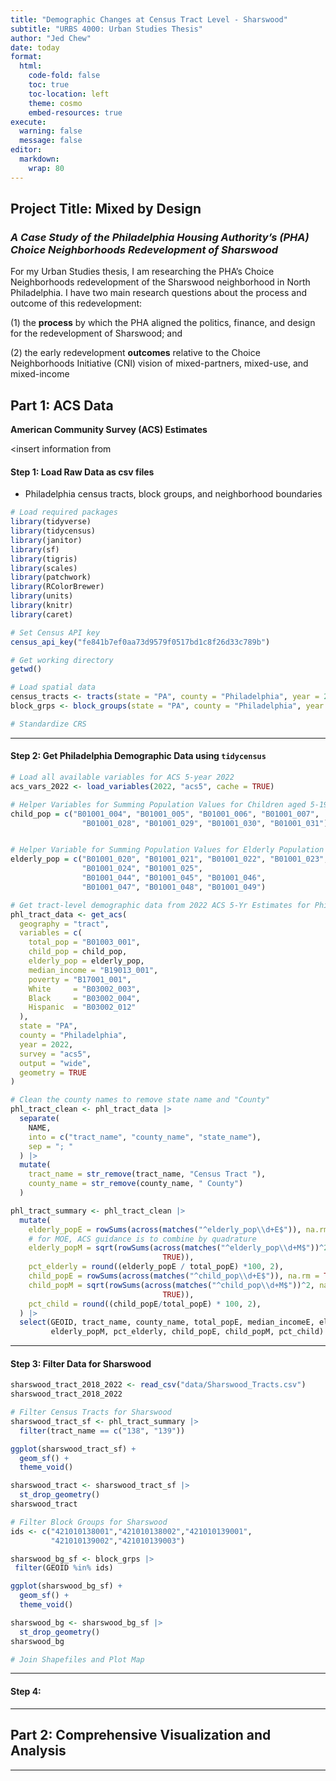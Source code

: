 ```yaml
---
title: "Demographic Changes at Census Tract Level - Sharswood"
subtitle: "URBS 4000: Urban Studies Thesis"
author: "Jed Chew"
date: today
format: 
  html:
    code-fold: false
    toc: true
    toc-location: left
    theme: cosmo
    embed-resources: true
execute:
  warning: false
  message: false
editor: 
  markdown: 
    wrap: 80
---
```


## Project Title: Mixed by Design

### *A Case Study of the Philadelphia Housing Authority's (PHA) Choice Neighborhoods Redevelopment of Sharswood*

For my Urban Studies thesis, I am researching the PHA's Choice Neighborhoods
redevelopment of the Sharswood neighborhood in North Philadelphia. I have two
main research questions about the process and outcome of this redevelopment:

\(1\) the **process** by which the PHA aligned the politics, finance, and design
for the redevelopment of Sharswood; and 

\(2\) the early redevelopment **outcomes** relative to the Choice Neighborhoods
Initiative (CNI) vision of mixed-partners, mixed-use, and mixed-income

## Part 1: ACS Data

**American Community Survey (ACS) Estimates**

\<insert information from

#### Step 1: Load Raw Data as csv files

-   Philadelphia census tracts, block groups, and neighborhood boundaries

```r
# Load required packages
library(tidyverse)
library(tidycensus)
library(janitor)
library(sf)
library(tigris)
library(scales)
library(patchwork)
library(RColorBrewer)
library(units)
library(knitr)
library(caret)

# Set Census API key
census_api_key("fe841b7ef0aa73d9579f0517bd1c8f26d33c789b")

# Get working directory
getwd()
```

```r
# Load spatial data
census_tracts <- tracts(state = "PA", county = "Philadelphia", year = 2020, class = "sf", cb = TRUE, progress = FALSE)
block_grps <- block_groups(state = "PA", county = "Philadelphia", year = 2020, class = "sf",cb = TRUE, progress = FALSE)

# Standardize CRS
```

--------------------------------------------------------------------------------

#### Step 2: Get Philadelphia Demographic Data using `tidycensus`

```r
# Load all available variables for ACS 5-year 2022
acs_vars_2022 <- load_variables(2022, "acs5", cache = TRUE)
```

```r
# Helper Variables for Summing Population Values for Children aged 5-19
child_pop = c("B01001_004", "B01001_005", "B01001_006", "B01001_007", 
                "B01001_028", "B01001_029", "B01001_030", "B01001_031")


# Helper Variable for Summing Population Values for Elderly Population
elderly_pop = c("B01001_020", "B01001_021", "B01001_022", "B01001_023", 
                "B01001_024", "B01001_025", 
                "B01001_044", "B01001_045", "B01001_046", 
                "B01001_047", "B01001_048", "B01001_049")

# Get tract-level demographic data from 2022 ACS 5-Yr Estimates for Philadelphia
phl_tract_data <- get_acs(
  geography = "tract",
  variables = c(
    total_pop = "B01003_001",
    child_pop = child_pop,
    elderly_pop = elderly_pop,
    median_income = "B19013_001",
    poverty = "B17001_001",
    White     = "B03002_003",
    Black     = "B03002_004",
    Hispanic  = "B03002_012"
  ),
  state = "PA",
  county = "Philadelphia",
  year = 2022,
  survey = "acs5",
  output = "wide",
  geometry = TRUE
)

# Clean the county names to remove state name and "County" 
phl_tract_clean <- phl_tract_data |> 
  separate(
    NAME, 
    into = c("tract_name", "county_name", "state_name"), 
    sep = "; "
  ) |> 
  mutate(
    tract_name = str_remove(tract_name, "Census Tract "),
    county_name = str_remove(county_name, " County")
  )

phl_tract_summary <- phl_tract_clean |>
  mutate(
    elderly_popE = rowSums(across(matches("^elderly_pop\\d+E$")), na.rm = TRUE),
    # for MOE, ACS guidance is to combine by quadrature
    elderly_popM = sqrt(rowSums(across(matches("^elderly_pop\\d+M$"))^2, na.rm = 
                                  TRUE)),
    pct_elderly = round((elderly_popE / total_popE) *100, 2),
    child_popE = rowSums(across(matches("^child_pop\\d+E$")), na.rm = TRUE),
    child_popM = sqrt(rowSums(across(matches("^child_pop\\d+M$"))^2, na.rm = 
                                  TRUE)),
    pct_child = round((child_popE/total_popE) * 100, 2),
  ) |>
  select(GEOID, tract_name, county_name, total_popE, median_incomeE, elderly_popE, 
         elderly_popM, pct_elderly, child_popE, child_popM, pct_child)
```

--------------------------------------------------------------------------------

#### Step 3: Filter Data for Sharswood

```r
sharswood_tract_2018_2022 <- read_csv("data/Sharswood_Tracts.csv")
sharswood_tract_2018_2022
```

```r
# Filter Census Tracts for Sharswood
sharswood_tract_sf <- phl_tract_summary |> 
  filter(tract_name == c("138", "139"))

ggplot(sharswood_tract_sf) +
  geom_sf() +
  theme_void()

sharswood_tract <- sharswood_tract_sf |> 
  st_drop_geometry()
sharswood_tract
```

```r
# Filter Block Groups for Sharswood
ids <- c("421010138001","421010138002","421010139001",
         "421010139002","421010139003")

sharswood_bg_sf <- block_grps |>
 filter(GEOID %in% ids)

ggplot(sharswood_bg_sf) +
  geom_sf() +
  theme_void()

sharswood_bg <- sharswood_bg_sf |> 
  st_drop_geometry()
sharswood_bg
```

```r
# Join Shapefiles and Plot Map

```

--------------------------------------------------------------------------------

#### Step 4:

--------------------------------------------------------------------------------

## Part 2: Comprehensive Visualization and Analysis

--------------------------------------------------------------------------------
